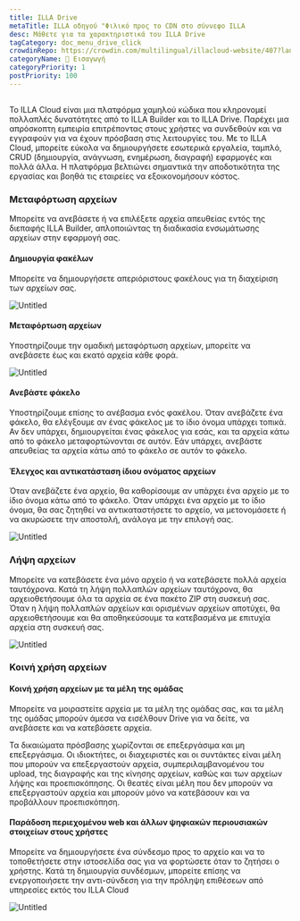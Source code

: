 ```yaml
---
title: ILLA Drive
metaTitle: ILLA οδηγού "Φιλικό προς το CDN στο σύννεφο ILLA
desc: Μάθετε για τα χαρακτηριστικά του ILLA Drive
tagCategory: doc_menu_drive_click
crowdinRepo: https://crowdin.com/multilingual/illacloud-website/407?languages=el&filter=basic&value=0
categoryName: 👋 Εισαγωγή
categoryPriority: 1
postPriority: 100
---
```


## <h2 hidden>Τι είναι το ILLA Drive</h2>

Το ILLA Cloud είναι μια πλατφόρμα χαμηλού κώδικα που κληρονομεί πολλαπλές δυνατότητες από το ILLA Builder και το ILLA Drive. Παρέχει μια απρόσκοπτη εμπειρία επιτρέποντας στους χρήστες να συνδεθούν και να εγγραφούν για να έχουν πρόσβαση στις λειτουργίες του. Με το ILLA Cloud, μπορείτε εύκολα να δημιουργήσετε εσωτερικά εργαλεία, ταμπλό, CRUD (δημιουργία, ανάγνωση, ενημέρωση, διαγραφή) εφαρμογές και πολλά άλλα. Η πλατφόρμα βελτιώνει σημαντικά την αποδοτικότητα της εργασίας και βοηθά τις εταιρείες να εξοικονομήσουν κόστος.

### Μεταφόρτωση αρχείων

Μπορείτε να ανεβάσετε ή να επιλέξετε αρχεία απευθείας εντός της διεπαφής ILLA Builder, απλοποιώντας τη διαδικασία ενσωμάτωσης αρχείων στην εφαρμογή σας.

#### Δημιουργία φακέλων

Μπορείτε να δημιουργήσετε απεριόριστους φακέλους για τη διαχείριση των αρχείων σας. 

![Untitled](https://cdn.illacloud.com/official-website/img/docs/drive/Untitled.png)

#### Μεταφόρτωση αρχείων

Υποστηρίζουμε την ομαδική μεταφόρτωση αρχείων, μπορείτε να ανεβάσετε έως και εκατό αρχεία κάθε φορά.

![Untitled](https://cdn.illacloud.com/official-website/img/docs/drive/Untitled%20(1).png)

#### Ανεβάστε φάκελο

Υποστηρίζουμε επίσης το ανέβασμα ενός φακέλου. Όταν ανεβάζετε ένα φάκελο, θα ελέγξουμε αν ένας φάκελος με το ίδιο όνομα υπάρχει τοπικά. Αν δεν υπάρχει, δημιουργείται ένας φάκελος για εσάς, και τα αρχεία κάτω από το φάκελο μεταφορτώνονται σε αυτόν. Εάν υπάρχει, ανεβάστε απευθείας τα αρχεία κάτω από το φάκελο σε αυτόν το φάκελο.

#### Έλεγχος και αντικατάσταση ίδιου ονόματος αρχείων

Όταν ανεβάζετε ένα αρχείο, θα καθορίσουμε αν υπάρχει ένα αρχείο με το ίδιο όνομα κάτω από το φάκελο. Όταν υπάρχει ένα αρχείο με το ίδιο όνομα, θα σας ζητηθεί να αντικαταστήσετε το αρχείο, να μετονομάσετε ή να ακυρώσετε την αποστολή, ανάλογα με την επιλογή σας. 

![Untitled](https://cdn.illacloud.com/official-website/img/docs/drive/Untitled%20(2).png)

### Λήψη αρχείων

Μπορείτε να κατεβάσετε ένα μόνο αρχείο ή να κατεβάσετε πολλά αρχεία ταυτόχρονα. Κατά τη λήψη πολλαπλών αρχείων ταυτόχρονα, θα αρχειοθετήσουμε όλα τα αρχεία σε ένα πακέτο ZIP στη συσκευή σας. Όταν η λήψη πολλαπλών αρχείων και ορισμένων αρχείων αποτύχει, θα αρχειοθετήσουμε και θα αποθηκεύσουμε τα κατεβασμένα με επιτυχία αρχεία στη συσκευή σας.

![Untitled](https://cdn.illacloud.com/official-website/img/docs/drive/Untitled%20(3).png)

### Κοινή χρήση αρχείων

#### Κοινή χρήση αρχείων με τα μέλη της ομάδας

Μπορείτε να μοιραστείτε αρχεία με τα μέλη της ομάδας σας, και τα μέλη της ομάδας μπορούν άμεσα να εισέλθουν Drive για να δείτε, να ανεβάσετε και να κατεβάσετε αρχεία. 

Τα δικαιώματα πρόσβασης χωρίζονται σε επεξεργάσιμα και μη επεξεργάσιμα. Οι ιδιοκτήτες, οι διαχειριστές και οι συντάκτες είναι μέλη που μπορούν να επεξεργαστούν αρχεία, συμπεριλαμβανομένου του upload, της διαγραφής και της κίνησης αρχείων, καθώς και των αρχείων λήψης και προεπισκόπησης. 
Οι θεατές είναι μέλη που δεν μπορούν να επεξεργαστούν αρχεία και μπορούν μόνο να κατεβάσουν και να προβάλλουν προεπισκόπηση. 

#### Παράδοση περιεχομένου web και άλλων ψηφιακών περιουσιακών στοιχείων στους χρήστες

Μπορείτε να δημιουργήσετε ένα σύνδεσμο προς το αρχείο και να το τοποθετήσετε στην ιστοσελίδα σας για να φορτώσετε όταν το ζητήσει ο χρήστης. Κατά τη δημιουργία συνδέσμων, μπορείτε επίσης να ενεργοποιήσετε την αντι-σύνδεση για την πρόληψη επιθέσεων από υπηρεσίες εκτός του ILLA Cloud

![Untitled](https://cdn.illacloud.com/official-website/img/docs/drive/Untitled%20(4).png)
